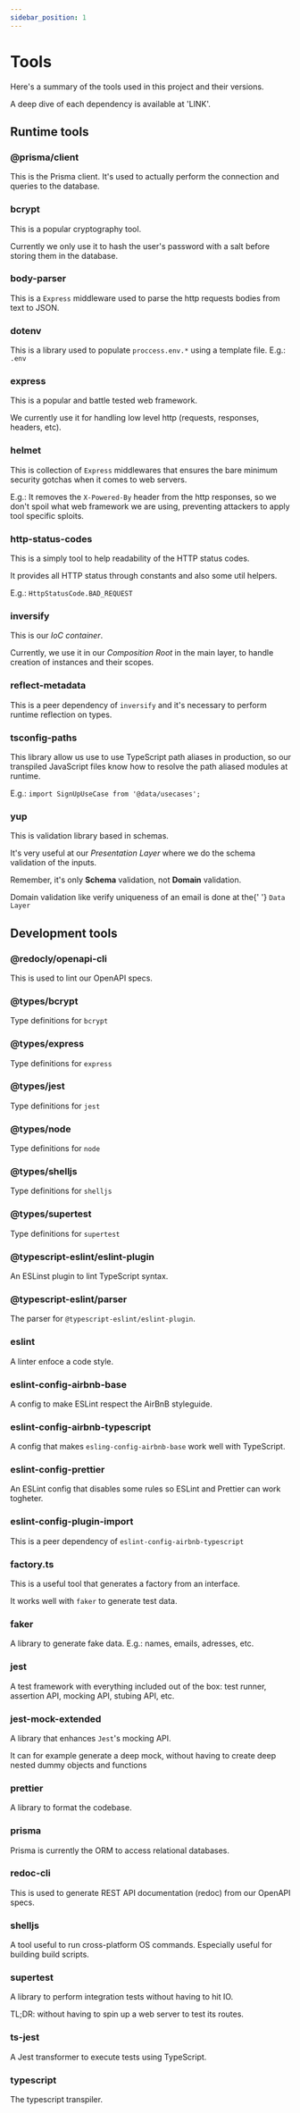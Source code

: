 ```yaml
---
sidebar_position: 1
---
```



# Tools

<p> Here's a summary of the tools used in this project and their versions.</p>
<p>A deep dive of each dependency is available at 'LINK'.</p>

## Runtime tools

<ToolsTable type="production" />

### @prisma/client

<p>
  This is the Prisma client. It's used to actually perform the connection and
  queries to the database.
</p>

### bcrypt

<p>This is a popular cryptography tool.</p>
<p>
  Currently we only use it to hash the user's password with a salt before
  storing them in the database.
</p>

### body-parser

<p>
  This is a <code>Express</code> middleware used to parse the http requests
  bodies from text to JSON.
</p>

### dotenv

<p>
  This is a library used to populate <code>proccess.env.*</code> using a
  template file. E.g.: <code>.env</code>
</p>

### express

<p>This is a popular and battle tested web framework.</p>
<p>
  We currently use it for handling low level http (requests, responses, headers,
  etc).
</p>

### helmet

<p>
  This is collection of <code>Express</code> middlewares that ensures the bare
  minimum security gotchas when it comes to web servers.
</p>
<p>
  E.g.: It removes the <code>X-Powered-By</code> header from the http responses,
  so we don't spoil what web framework we are using, preventing attackers to
  apply tool specific sploits.
</p>

### http-status-codes

<p>This is a simply tool to help readability of the HTTP status codes.</p>
<p>It provides all HTTP status through constants and also some util helpers.</p>
<p>
  E.g.: <code>HttpStatusCode.BAD_REQUEST</code>
</p>

### inversify

<p>
  This is our <i>IoC container</i>.
</p>
<p>
  Currently, we use it in our <i>Composition Root</i> in the main layer, to
  handle creation of instances and their scopes.
</p>

### reflect-metadata

<p>
  This is a peer dependency of <code>inversify</code> and it's necessary to
  perform runtime reflection on types.
</p>

### tsconfig-paths

<p>
  This library allow us use to use TypeScript path aliases in production, so our
  transpiled JavaScript files know how to resolve the path aliased modules at
  runtime.
</p>

<p>
  E.g.: <code>import SignUpUseCase from '@data/usecases';</code>
</p>

### yup

<p>This is validation library based in schemas.</p>
<p>
  It's very useful at our <i>Presentation Layer</i> where we do the schema
  validation of the inputs.
</p>
<p>
  Remember, it's only <b>Schema</b> validation, not <b>Domain</b> validation.
</p>
<p>
  Domain validation like verify uniqueness of an email is done at the{' '}
  <code>Data Layer</code>
</p>

## Development tools

<ToolsTable type="dev" />

### @redocly/openapi-cli

This is used to lint our OpenAPI specs.

### @types/bcrypt

<p>
  Type definitions for <code>bcrypt</code>
</p>

### @types/express

<p>
  Type definitions for <code>express</code>
</p>

### @types/jest

<p>
  Type definitions for <code>jest</code>
</p>

### @types/node

<p>
  Type definitions for <code>node</code>
</p>

### @types/shelljs

<p>
  Type definitions for <code>shelljs</code>
</p>

### @types/supertest

<p>
  Type definitions for <code>supertest</code>
</p>

### @typescript-eslint/eslint-plugin

<p>An ESLinst plugin to lint TypeScript syntax.</p>

### @typescript-eslint/parser

<p>
  The parser for <code>@typescript-eslint/eslint-plugin</code>.
</p>

### eslint

<p>A linter enfoce a code style.</p>

### eslint-config-airbnb-base

<p>A config to make ESLint respect the AirBnB styleguide.</p>

### eslint-config-airbnb-typescript

<p>
  A config that makes <code>esling-config-airbnb-base</code> work well with
  TypeScript.
</p>

### eslint-config-prettier

<p>
  An ESLint config that disables some rules so ESLint and Prettier can work
  togheter.
</p>

### eslint-config-plugin-import

<p>
  This is a peer dependency of <code>eslint-config-airbnb-typescript</code>
</p>

### factory.ts

<p>This is a useful tool that generates a factory from an interface.</p>
<p>
  It works well with <code>faker</code> to generate test data.
</p>

### faker

<p>A library to generate fake data. E.g.: names, emails, adresses, etc.</p>

### jest

<p>
  A test framework with everything included out of the box: test runner,
  assertion API, mocking API, stubing API, etc.
</p>

### jest-mock-extended

<p>
  A library that enhances <code>Jest</code>'s mocking API.
</p>
<p>
  It can for example generate a deep mock, without having to create deep nested
  dummy objects and functions
</p>

### prettier

<p>A library to format the codebase.</p>

### prisma

<p>Prisma is currently the ORM to access relational databases.</p>

### redoc-cli

This is used to generate REST API documentation (redoc) from our OpenAPI specs.

### shelljs

<p>
  A tool useful to run cross-platform OS commands. Especially useful for
  building build scripts.
</p>

### supertest

<p>A library to perform integration tests without having to hit IO.</p>
<p>TL;DR: without having to spin up a web server to test its routes.</p>

### ts-jest

<p>A Jest transformer to execute tests using TypeScript.</p>

### typescript

<p>The typescript transpiler.</p>
